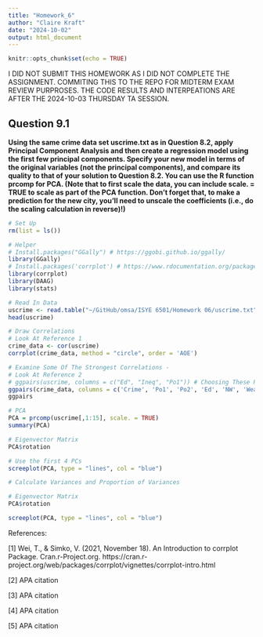 ```yaml
---
title: "Homework_6"
author: "Claire Kraft"
date: "2024-10-02"
output: html_document
---
```


```r
knitr::opts_chunk$set(echo = TRUE)
```
I DID NOT SUBMIT THIS HOMEWORK AS I DID NOT COMPLETE THE ASSIGNMENT. COMMITING THIS TO THE REPO FOR MIDTERM EXAM REVIEW PURPROSES. THE CODE RESULTS AND INTERPEATIONS ARE AFTER THE 2024-10-03 THURSDAY TA SESSION.

## Question 9.1
**Using the same crime data set uscrime.txt as in Question 8.2, apply Principal Component Analysis and then create a regression model using the first few principal components. Specify your new model in terms of the original variables (not the principal components), and compare its quality to that of your solution to Question 8.2. You can use the R function prcomp for PCA. (Note that to first scale the data, you can include scale. = TRUE to scale as part of the PCA function. Don’t forget that, to make a prediction for the new city, you’ll need to unscale the coefficients (i.e., do the scaling calculation in reverse)!)**



```r
# Set Up
rm(list = ls())

# Helper 
# Install.packages("GGally") # https://ggobi.github.io/ggally/
library(GGally)
# Install.packages('corrplot') # https://www.rdocumentation.org/packages/corrplot/versions/0.94
library(corrplot)
library(DAAG)
library(stats)

# Read In Data 
uscrime <- read.table("~/GitHub/omsa/ISYE 6501/Homework 06/uscrime.txt", stringsAsFactors = FALSE, header = TRUE)
head(uscrime)
```


```r
# Draw Correlations
# Look At Reference 1
crime_data <- cor(uscrime)
corrplot(crime_data, method = "circle", order = 'AOE')

# Examine Some Of The Strongest Correlations - 
# Look At Reference 2
# ggpairs(uscrime, columns = c("Ed", "Ineq", "Po1")) # Choosing These Parameters Based On My Hw 5 Results
ggpairs(crime_data, columns = c('Crime', 'Po1', 'Po2', 'Ed', 'NW', 'Wealth', 'Ineq'))
ggpairs
```

```r
# PCA
PCA = prcomp(uscrime[,1:15], scale. = TRUE)
summary(PCA)

# Eigenvector Matrix
PCA$rotation  

# Use the first 4 PCs
screeplot(PCA, type = "lines", col = "blue")
```

```r
# Calculate Variances and Proportion of Variances

# Eigenvector Matrix
PCA$rotation  

screeplot(PCA, type = "lines", col = "blue")
```


References:

[1] Wei, T., & Simko, V. (2021, November 18). An Introduction to corrplot Package. Cran.r-Project.org. https://cran.r-project.org/web/packages/corrplot/vignettes/corrplot-intro.html 

[2] APA citation

[3] APA citation

[4] APA citation

[5] APA citation
